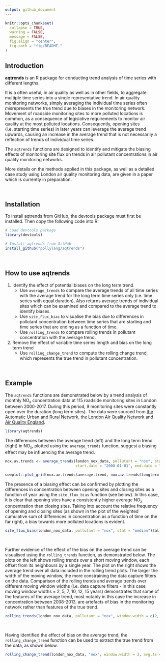 ```yaml
---
output: github_document
---
```


<!-- README.md is generated from README.Rmd. Please edit that file -->

```r
knitr::opts_chunk$set(
  collapse = TRUE,
  warning = FALSE,
  message = FALSE,
  fig.align = "center",
  fig.path = "fig/README-"
)
```

## Introduction

**aqtrends** is an R package for conducting trend analysis of time series with different lengths. 

It is a often useful, in air quality as well as in other fields, to aggregate multiple time series into a single representative trend. In air quality monitoring networks, simply averaging the individual time series often misrepresents the true trend due to biases in the monitoring network. Movement of roadside monitoring sites to more polluted locations is common, as a consequence of legislative requirements to monitor air quality at the most polluted locations. Consequently, opening sites (i.e. starting time series) in later years can leverage the average trend upwards, causing an increase in the average trend that is not necessarily a reflection of trends of individual time series. 

The `aqtrends` functions are designed to identify and mitigate the biasing effects of monitoring site flux on trends in air pollutant concentrations in air quality monitoring networks. 

More details on the methods applied in this package, as well as a detailed case study using London air quality monitoring data, are given in a paper which is currently in preparation.

&nbsp;
&nbsp;

## Installation

To install aqtrends from GitHub, the devtools package must first be installed. Then copy the following code into R:

```r
# Load devtools package
library(devtools)

# Install aqtrends from GitHub
install_github("pollylang/aqtrends")
```

&nbsp;
&nbsp;

## How to use aqtrends

1. Identify the effect of potential biases on the long term trend. 
    + Use `average_trends` to compare the average trends of all time series with the average trend for the long term time series only (i.e. time series with equal duration). Also returns average trends of individual sites which can be examined and compared to the average trend to identify biases.
    + Use `site_flux_bias` to visualise the bias due to differences in pollutant concentration between time series that are starting and time series that are ending as a function of time.
    + Use `rolling_trends` to compare rolling trends in pollutant concentration with the average trend.
2. Remove the effect of variable time series length and bias on the long term trend
    + Use `rolling_change_trend` to compute the rolling change trend, which represents the true trend in pollutant concentration.

&nbsp;
&nbsp;

## Example

The `aqtrends` functions are demonstrated below by a trend analysis of monthly NO~x~ concentration data at 115 roadside monitoring sites in London between 2000-2017. During this period, 9 monitoring sites were constantly open over the duration (long term sites). The data were sourced from [the Automatic Urban and Rural Network](https://uk-air.defra.gov.uk/networks/network-info?view=aurn), [the London Air Quality Network](https://www.londonair.org.uk/LondonAir/Default.aspx) and [Air Quality England](http://www.airqualityengland.co.uk/).

```r
library(aqtrends)
```

The differences between the average trend (left) and the long term trend (right) in NO~x~, plotted using the `average_trends` function, suggest a biasing effect may be influencing the average trend.


```r
nox.av.trends <- average_trends(london_nox_data, pollutant = "nox", stat = "median", 
                                start.date = "2000-01-01", end.date = "2017-12-31")

cowplot::plot_grid(nox.av.trends$average.trend, nox.av.trends$longterm.trend, ncol = 2)
```

The presence of a biasing effect can be confirmed by plotting the differences in concentration between opening sites and closing sites as a function of year using the `site_flux_bias` function (see below). In this case, it is clear that opening sites have a consistently higher average NO~x~ concentration than closing sites. Taking into account the relative frequency of opening and closing sites (as shown in the plot of the weighted cumulative sum of differences in concentration as a function of time on the far right), a bias towards more polluted locations is evident. 


```r
site_flux_bias(london_nox_data, pollutant = "nox", stat = "median")$all
```

&nbsp;

Further evidence of the effect of the bias on the average trend can be visualised using the `rolling_trends` function, as demonstrated below. The plots on the left shows rolling trends over a short moving window, each offset from its neighbours by a single year. The plot on the right shows the average trend over all data included in the rolling trend plots. The larger the width of the moving window, the more constraining the data capture filters on the data. Comparison of the rolling trends and average trends over different moving window widths (i.e. data capture filters - in this case moving window widths = 2, 5, 7, 10, 12, 15 years) demonstrates that some of the features of the average trend, most notably in this case the increase in concentration between 2008-2013, are artefacts of bias in the monitoring network rather than features of the true trend. 


```r
rolling_trends(london_nox_data, pollutant = "nox", window.width = c(2, 5, 7, 10, 12, 15))
```

&nbsp;

Having identified the effect of bias on the average trend, the `rolling_change_trend` function can be used to extract the true trend from the data, as shown below. 


```r
rolling_change_trend(london_nox_data, "nox", window.width = 3, avg.ts = "year")
```
